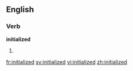 ==English==

===Verb===
'''initialized'''

# {{present participle of|initialize}}

[[fr:initialized]]
[[sv:initialized]]
[[vi:initialized]]
[[zh:initialized]]